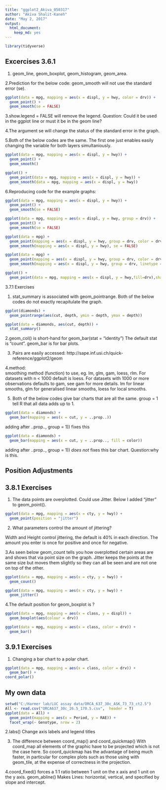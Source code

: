 ```yaml
---
title: "ggplot2_Akiva_050317"
author: "Akiva Shalit-Kaneh"
date: "May 2, 2017"
output: 
  html_document: 
    keep_md: yes
---
```


```r
library(tidyverse)
```

## Excercises 3.6.1

1. geom_line, geom_boxplot, geom_histogram, geom_area.

2.Prediction for the below code: geom_smooth will not use the standard error (se).

```r
ggplot(data = mpg, mapping = aes(x = displ, y = hwy, color = drv)) + 
  geom_point() + 
  geom_smooth(se = FALSE)
```

3.show.legend = FALSE will remove the legend.
Question: Could it be used in the ggplot line or must it be in the geom line?

4.The argument se will change the status of the standard error in the graph.

5.Both of the below codes are the same. The first one just enables easily changing the variable for both layers simultaniously.
```r
ggplot(data = mpg, mapping = aes(x = displ, y = hwy)) + 
  geom_point() + 
  geom_smooth()
```

```r
ggplot() + 
  geom_point(data = mpg, mapping = aes(x = displ, y = hwy)) + 
  geom_smooth(data = mpg, mapping = aes(x = displ, y = hwy))
```

6.Reproducing code for the example graphs:

```r
ggplot(data = mpg, mapping = aes(x = displ, y = hwy)) + 
  geom_point() + 
  geom_smooth(se = FALSE)
```

```r
ggplot(data = mpg, mapping = aes(x = displ, y = hwy, group = drv)) + 
  geom_point() + 
  geom_smooth(se = FALSE)
```

```r
ggplot(data = mpg) + 
  geom_point(mapping = aes(x = displ, y = hwy, group = drv, color = drv)) + 
  geom_smooth(mapping = aes(x = displ, y = hwy), se = FALSE)
```

```r
ggplot(data = mpg) + 
  geom_point(mapping = aes(x = displ, y = hwy, group = drv, color = drv)) + 
  geom_smooth(mapping = aes(x = displ, y = hwy, group = drv, linetype = drv), se = FALSE)
```



```r
ggplot() + 
  geom_point(data = mpg, mapping = aes(x = displ, y = hwy,fill=drv),shape = 21,size=5,stroke=2,colour="white")
```

3.7.1 Exercises

1. stat_summary is associated with geom_pointrange.
Both of the below codes do not exactly recapitulate the graph.
```r
ggplot(diamonds) +
  geom_pointrange(aes(cut, depth, ymin = depth, ymax = depth))
```

```r
ggplot(data = diamonds, aes(cut, depth)) + 
  stat_summary()
```
2.geom_col() is short-hand for geom_bar(stat = "identity")
The default stat is "count". geom_bar is for bar plots.

3. Pairs are easily accessed: http://sape.inf.usi.ch/quick-reference/ggplot2/geom

4.method:	
smoothing method (function) to use, eg. lm, glm, gam, loess, rlm. For datasets with n < 1000 default is loess. For datasets with 1000 or more observations defaults to gam, see gam for more details. 
lm for linear smooths, glm for generalised linear smooths, loess for local smooths.

5. Both of the below codes give bar charts that are all the same.
group = 1 tell R that all data adds up to 1.



```r
ggplot(data = diamonds) + 
  geom_bar(mapping = aes(x = cut, y = ..prop..))
```

adding after ..prop.., group = 1)) fixes this

```r
ggplot(data = diamonds) + 
  geom_bar(mapping = aes(x = cut, y = ..prop.., fill = color))
```

adding after ..prop.., group = 1)) _does not_ fixes this bar chart.
Question:why is this.

## Position Adjustments


## 3.8.1 Exercises

1. The data points are overplotted. Could use Jitter.
Below I added "jitter" to geom_point().

```r
ggplot(data = mpg, mapping = aes(x = cty, y = hwy)) + 
  geom_point(position = "jitter")
```

2. What parameters control the amount of jittering?

Width and Height control jittering, the default is 40% in each direction. The amount you enter is once for positive and once for negative.

3.As seen below geom_count tells you how overplotted certain areas are and shows that via point size on the graph. Jitter keeps the points at the same size but moves them slightly so they can all be seen and are not one on top of the other.

```r
ggplot(data = mpg, mapping = aes(x = cty, y = hwy)) + 
  geom_count()
```

```r
ggplot(data = mpg, mapping = aes(x = cty, y = hwy)) + 
  geom_jitter()
```


4.The default position for geom_boxplot is ?

```r
ggplot(data = mpg, mapping = aes(x = class, y = displ)) + 
  geom_boxplot(aes(colour = drv))
```

```r
ggplot(data = mpg, mapping = aes(x = class, color = drv)) + 
  geom_bar()
```


## 3.9.1 Exercises

1. Changing a bar chart to a polar chart.

```r
ggplot(data = mpg, mapping = aes(x = class, color = drv)) + 
  geom_bar() +
coord_polar()
```
## My own data

```r
setwd("C:/Harmer lab/LUC assay data/ORCA_637_30c_ASK_73_73_ct2.5")
All <- read.csv("ORCA637_30c_26.5_170.5.csv",  header = T)
ggplot(data = All) + 
  geom_point(mapping = aes(x = Period, y = RAE)) + 
  facet_wrap(~ Genotype, nrow = 2)
```

2.labs() Change axis labels and legend titles

3. The difference between coord_map() and coord_quickmap()
With coord_map all elements of the graphic have to be projected which is not the case here. So coord_quickmap has the advantage of being much faster, in particular for complex plots such as those using with geom_tile, at the expense of correctness in the projection.

4.coord_fixed() forces a 1:1 ratio between 1 unit on the x axis and 1 unit on the y axis.
geom_abline() Makes Lines: horizontal, vertical, and specified by slope and intercept.
